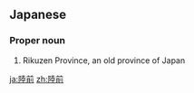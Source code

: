 ==Japanese==
{{wikipedia|lang=ja}}
{{ja-kanjitab|りく|ぜん|yomi=o}}

===Proper noun===
{{ja-pos|りくぜん|proper}}

# Rikuzen Province, an old province of Japan

[[ja:陸前]]
[[zh:陸前]]